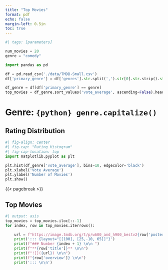 ```yaml
---
title: "Top Movies"
format: pdf
echo: false
margin-left: 0.5in
toc: true
---
```

```python
#| tags: [parameters]

num_movies = 20
genre = "comedy"
```

```python
import pandas as pd

df = pd.read_csv('./data/TMDB-Small.csv')
df['primary_genre'] = df['genres'].str.split(',').str[0].str.strip().str.lower()

df_genre = df[df['primary_genre'] == genre]
top_movies = df_genre.sort_values('vote_average', ascending=False).head(num_movies).reset_index()
```

# Genre: `{python} genre.capitalize()`

## Rating Distribution

```python
#| fig-align: center
#| fig-cap: "Rating Histogram"
#| fig-cap-location: top
import matplotlib.pyplot as plt

plt.hist(df_genre['vote_average'], bins=10, edgecolor='black')
plt.xlabel('Vote Average')
plt.ylabel('Number of Movies')
plt.show()
```

{{< pagebreak >}}

## Top Movies

```python
#| output: asis
top_movies = top_movies.iloc[::-1]
for index, row in top_movies.iterrows():

    url = f"https://image.tmdb.org/t/p/w600_and_h900_bestv2{row['poster_path']}"
    print('::: {layout="[[100], [25,-10, 65]]"}')
    print(f"### Number {index + 1} \n\n ")
    print(f"**{row['title']}** \n\n")
    print(f"![]({url}) \n\n")
    print(f"{row['overview']} \n\n")
    print('::: \n\n')
```

